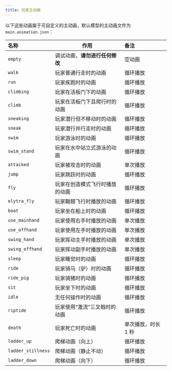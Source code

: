```yaml
---
title: 玩家主动画
---
```


以下这些动画属于可自定义的主动画，默认模型的主动画文件为 `main.animation.json`：

| 名称               | 作用                           | 备注                |
| :----------------- | ------------------------------ | :------------------ |
| `empty`            | 调试动画，**请勿进行任何修改** | 空动画              |
| `walk`             | 玩家普通行走时的动画           | 循环播放            |
| `run`              | 玩家疾跑时的动画               | 循环播放            |
| `climbing`         | 玩家在活板门下的动画           | 循环播放            |
| `climb`            | 玩家在活板门下且爬行时的动画   | 循环播放            |
| `sneaking`         | 玩家潜行但不移动时的动画       | 循环播放            |
| `sneak`            | 玩家潜行并行走时的动画         | 循环播放            |
| `swim`             | 玩家游泳时的动画               | 循环播放            |
| `swim_stand`       | 玩家在水中站立式游泳的动画     | 循环播放            |
| `attacked`         | 玩家被攻击时的动画             | 单次播放            |
| `jump`             | 玩家跳跃时的动画               | 循环播放            |
| `fly`              | 玩家在创造模式飞行时播放的动画 | 循环播放            |
| `elytra_fly`       | 玩家鞘翅飞行时播放的动画       | 循环播放            |
| `boat`             | 玩家坐在船上时的动画           | 循环播放            |
| `use_mainhand`     | 玩家使用右手时播放的动画       | 单次播放            |
| `use_offhand`      | 玩家使用左手时播放的动画       | 单次播放            |
| `swing_hand`       | 玩家挥动主手时播放的动画       | 单次播放            |
| `swing_offhand`    | 玩家挥动副手时播放的动画       | 单次播放            |
| `sleep`            | 玩家睡觉时的动画               | 循环播放            |
| `ride`             | 玩家骑马（驴）时的动画         | 循环播放            |
| `ride_pig`         | 玩家骑猪时的动画               | 循环播放            |
| `sit`              | 玩家坐下时的动画               | 循环播放            |
| `idle`             | 无任何操作时的动画             | 循环播放            |
| `riptide`          | 玩家使用“激流”三叉戟时的动画   | 循环播放            |
| `death`            | 玩家死亡时的动画               | 单次播放，时长 1 秒 |
| `ladder_up`        | 爬梯动画（向上）               | 循环播放            |
| `ladder_stillness` | 爬梯动画（静止不动）           | 循环播放            |
| `ladder_down`      | 爬梯动画（向下）               | 循环播放            |
